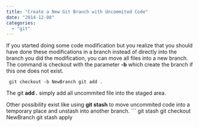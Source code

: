 ```yaml
---
title: "Create a New Git Branch with Uncommited Code"
date: "2014-12-08"
categories: 
  - "git"
---
```


If you started doing some code modification but you realize that you should have done these modifications in a branch instead of directly into the branch you did the modification, you can move all files into a new branch. The command is checkout with the parameter **\-b** which create the branch if this one does not exist.

``` 
 git checkout -b NewBranch git add . 
``` 

The git **add .** simply add all uncommited file into the staged area.

Other possibility exist like using **git stash** to move uncommited code into a temporary place and unstash into another branch. ``` 
 git stash git checkout NewBranch git stash apply 
``` 
